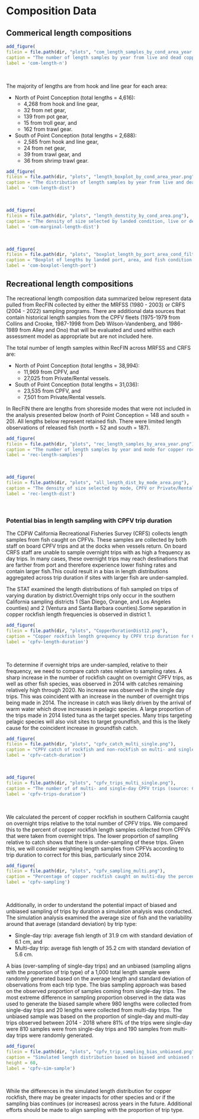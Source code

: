 

# Composition Data

## Commerical length compositions

```r
add_figure(
filein = file.path(dir, "plots", "com_length_samples_by_cond_area_year.png"), 
caption = "The number of length samples by year from live and dead copper rockfish from the area south and north of Point Conception. Since 1981, there are a total of 3,517 dead and 1,099 live length samples north of Point Conception and 553 live and 2,135 dead length samples south of Point Conception (source: PacFIN)",
label = 'com-length-n')

```
\

The majority of lengths are from hook and line gear for each area:

* North of Point Conception (total lengths = 4,616): 
  * 4,268 from hook and line gear,
  * 32 from net gear,
  * 139 from pot gear,
  * 15 from troll gear, and
  * 162 from trawl gear.
* South of Point Conception (total lengths = 2,688): 
  * 2,585 from hook and line gear,
  * 24 from net gear,
  * 39 from trawl gear, and
  * 36 from shrimp trawl gear.


```r
add_figure(
filein = file.path(dir, "plots", "length_boxplot_by_cond_area_year.png"), 
caption = "The distribution of length samples by year from live and dead copper rockfish from the area south and north of Point Conception. The black horizontal line within each box indicates the median length observed that year where the median is defined as an equal number of observations from that year that are greater than and lesser than that value. The lower range of each box indicates the 25th percentile where 25 percent of observations that year are less than that length. The upper range of each box indicates the 75th percentile where 75 percent of observations that year are less than that length (source: PacFIN)",
label = 'com-length-dist')

```
\


```r
add_figure(
filein = file.path(dir, "plots", "length_denstity_by_cond_area.png"), 
caption = "The density of size selected by landed condition, live or dead, for each area across all years (source: PacFIN)",
label = 'com-marginal-length-dist')

```
\
```r
add_figure(
filein = file.path(dir, "plots", "boxplot_length_by_port_area_cond_filtered_by_100n.png"), 
caption = "Boxplot of lengths by landed port, area, and fish condition (live or dead) across all years.  Only ports with greater than 100 length samples (live + dead > 100 samples) across all years are shown. The Ventura (VEN) and Santa Barbara (SB) ports are south of Point Conception. The ports north of Point Conception are Avila (AVL), Morro Bay (MRO), Moss Landing (MOS), Half Moon Bay (PRN), San Francisco (SF), Bodega Bay (BDG), Eureka (ERK), Crescent City (CRS) (source: PacFIN)",
label = 'com-boxplot-length-port')

```

## Recreational length compositions

The recreational length composition data summarized below represent data pulled from RecFIN collected by either the MRFSS (1980 - 2003) or CRFS (2004 - 2022) sampling programs. There are additional data sources that contain historical length samples from the CPFV fleets (1975-1979 from Collins and Crooke, 1987-1998 from Deb Wilson-Vandenberg, and 1986-1989 from Alley and Ono) that will be evaluated and used within each assessment model as appropriate but are not included here.

The total number of length samples within RecFIN across MRFSS and CRFS are:

* North of Point Conception (total lengths = 38,994): 
  * 11,969 from CPFV, and
  * 27,025 from Private/Rental vessels.
* South of Point Conception (total lengths = 31,036): 
  * 23,535 from CPFV, and
  * 7,501 from Private/Rental vessels.

In RecFIN there are lengths from shoreside modes that were not included in the analysis presented below (north of Point Conception = 148 and south = 20). All lengths below represent retained fish. There were limited length observations of released fish (north = 52 and south = 187).

```r
add_figure(
filein = file.path(dir, "plots", "rec_length_samples_by_area_year.png"), 
caption = "The number of length samples by year and mode for copper rockfish for areas south and north of Point Conception. Since 1980, there are a total of 11,969 CPFV and 27,025 Private/Rental length samples north of Point Conception and 23,535 CPFV and 7,501 Private/Rental length samples south of Point Conception (source: RecFIN)",
label = 'rec-length-samples')

```
\

```r
add_figure(
filein = file.path(dir, "plots", "all_length_dist_by_mode_area.png"), 
caption = "The density of size selected by mode, CPFV or Private/Rental, for each area across all years (source: RecFIN)",
label = 'rec-length-dist')

```
\

### Potential bias in length sampling with CPFV trip duration

The CDFW California Recreational Fisheries Survey (CRFS) collects length samples from fish caught on CPFVs. These samples are collected by both staff on board CPFV trips and at the docks when vessels return.  On board CRFS staff are unable to sample overnight trips with as high a frequency as day trips.  In many cases, these overnight trips may reach destinations that are farther from port and therefore experience lower fishing rates and contain larger fish.This could result in a bias in length distributions aggregated across trip duration if sites with larger fish are under-sampled.  

The STAT examined the length distributions of fish sampled on trips of varying duration by district.Overnight trips only occur in the southern California sampling districts 1 (San Diego, Orange, and Los Angeles counties) and 2 (Ventura and Santa Barbara counties).Some separation in copper rockfish length frequencies is observed in district 1.  

```r
add_figure(
filein = file.path(dir, "plots", "CopperDurationDist12.png"), 
caption = "Copper rockfish length grequency by CPFV trip duration for CRFS districts 1 & 2 for 1/2 day, 3/4 day, and overnight fishing trips (source: CRFS PC Onboard + Dockside Surveys)",
label = 'cpfv-length-duration')

```
\

To determine if overnight trips are under-sampled, relative to their frequency, we need to compare catch rates relative to sampling rates.  A sharp increase in the number of rockfish caught on overnight CPFV trips, as well as other fish species, was observed in 2014 with catches remaining relatively high through 2020. No increase was observed in the single day trips.  This was coincident with an increase in the number of overnight trips being made in 2014.  The increase in catch was likely driven by the arrival of warm water which drove increases in pelagic species.  A large proportion of the trips made in 2014 listed tuna as the target species.  Many trips targeting pelagic species will also visit sites to target groundfish, and this is the likely cause for the coincident increase in groundfish catch.      

```r
add_figure(
filein = file.path(dir, "plots", "cpfv_catch_multi_single.png"), 
caption = "CPFV catch of rockfish and non-rockfish on multi- and single-day trips (source: CPFV Logbooks)",
label = 'cpfv-catch-duration')

```
\

```r
add_figure(
filein = file.path(dir, "plots", "cpfv_trips_multi_single.png"), 
caption = "The number of of multi- and single-day CPFV trips (source: CPFV Logbooks)",
label = 'cpfv-trips-duration')

```
\

We calculated the percent of copper rockfish in southern California caught on overnight trips relative to the total number of CPFV trips.  We compared this to the percent of copper rockfish length samples collected from CPFVs that were taken from overnight trips.  The lower proportion of sampling relative to catch shows that there is under-sampling of these trips.  Given this, we will consider weighting length samples from CPFVs according to trip duration to correct for this bias, particularly since 2014.    

```r
add_figure(
filein = file.path(dir, "plots", "cpfv_sampling_multi.png"), 
caption = "Percentage of copper rockfish caught on multi-day the percentage of legth samples from mult-day trips (source: CPFV Logbooks and CRFS PC Onboard and Dockside Surveys)",
label = 'cpfv-sampling')

```
\

Additionally, in order to understand the potential impact of biased and unbiased sampling of trips by duration a simulation analysis was conducted. The simulation analysis examined the average size of fish and the variability around that average (standard deviation) by trip type:

* Single-day trip: average fish length of 31.9 cm with standard deviation of 6.1 cm, and
* Multi-day trip: average fish length of 35.2 cm with standard deviation of 5.6 cm.

A bias (over-sampling of single-day trips) and an unbiased (sampling aligns with the proportion of trip type) of a 1,000 total length sample were randomly generated based on the average length and standard deviation of observations from each trip type. The bias sampling approach was based on the observed proportion of samples coming from single-day trips. The most extreme difference in sampling proportion observed in the data was used to generate the biased sample where 980 lengths were collected from single-day trips and 20 lengths were collected from multi-day trips. The unbiased sample was based on the proportion of single-day and multi-day trips observed between 2014 - 2018 where 81% of the trips were single-day were 810 samples were from single-day trips and 190 samples from multi-day trips were randomly generated. 

```r
add_figure(
filein = file.path(dir, "plots", "cpfv_trip_sampling_bias_unbiased.png"), 
caption = "Simulated length distribution based on biased and unbiased sampling of trip by duration (single-day or multi-day). The 10%, 50%, and 90% quartile from each sample type is show by the dashed verticle lines. The median length (50% quartile) of the unbiased sample was approximately 0.5 cm greater than the median length from the biased sample. While there are small differences in the length distribution between the biased and unbiased samples, the difference is not great enough to have a measurable impact the length composition data when binned using 2 cm bins for use in an assessment model (source: simulated samples based on CPFV Logbooks and CRFS PC Onboard and Dockside Surveys)",
height = 60,
label = 'cpfv-sim-sample')

```
\

While the differences in the simulated length distribution for copper rockfish, there may be greater impacts for other species and or if the sampling bias continues (or increases) across years in the future. Additional efforts should be made to align sampling with the proportion of trip type. 